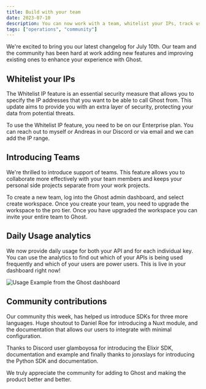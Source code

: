```yaml
---
title: Build with your team
date: 2023-07-10
description: You can now work with a team, whitelist your IPs, track usage and much more!
tags: ["operations", "community"]
---
```



We're excited to bring you our latest changelog for July 10th. Our team and the community has been hard at work adding new features and improving existing ones to enhance your experience with Ghost.

## Whitelist your IPs

The Whitelist IP feature is an essential security measure that allows you to specify the IP addresses that you want to be able to call Ghost from. This update aims to provide you with an extra layer of security, protecting your data from potential threats.

To use the Whitelist IP feature, you need to be on our Enterprise plan. You can reach out to myself or Andreas in our Discord or via email and we can add the IP range.

## Introducing Teams

We're thrilled to introduce support of teams. This feature allows you to collaborate more effectively with your team members and keeps your personal side projects separate from your work projects.

To create a new team, log into the Ghost admin dashboard, and select create workspace. Once you create your team, you need to upgrade the workspace to the pro tier. Once you have upgraded the workspace you can invite your entire team to Ghost.

## Daily Usage analytics

We now provide daily usage for both your API and for each individual key. You can use the analytics to find out which of your APIs is being used frequently and which of your users are power users. This is live in your dashboard right now!

![Usage Example from the Ghost dashboard](/images/changelog/july-10/usage-example.png)

## Community contributions

Our community this week, has helped us introduce SDKs for three more languages. Huge shoutout to Daniel Roe for introducing a Nuxt module, and the documentation that allows our users to integrate with minimal configuration.

Thanks to Discord user glamboyosa for introducing the Elixir SDK, documentation and example and finally thanks to jonxslays for introducing the Python SDK and documentation.

We truly appreciate the community for adding to Ghost and making the product better and better.
